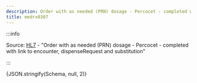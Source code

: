 ```yaml
---
description: Order with as needed (PRN) dosage - Percocet - completed with link to encounter, dispenseRequest and substitution
title: medrx0307
---
```



:::info

Source: [HL7](https://www.hl7.org/fhir/medicationrequest0307.html) - "Order with as needed (PRN) dosage - Percocet - completed with link to encounter, dispenseRequest and substitution"

:::

<Tabs>
  <TabItem value="text" label="Human readable text" default>
    <MultipleDosagesToText
      dosages={Schema}
      config={{  }}
    />
  </TabItem>
  <TabItem value="json" label="Dosage">
    <CodeBlock language="json">{JSON.stringify(Schema, null, 2)}</CodeBlock>
  </TabItem>
</Tabs>
